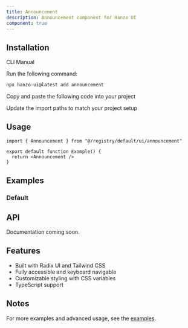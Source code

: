 ```yaml
---
title: Announcement
description: Announcement component for Hanzo UI
component: true
---
```


<ComponentPreview name="announcement-demo" />

## Installation

<Tabs defaultValue="cli">

<TabsList>
  <TabsTrigger value="cli">CLI</TabsTrigger>
  <TabsTrigger value="manual">Manual</TabsTrigger>
</TabsList>

<TabsContent value="cli">

<Steps>

<Step>Run the following command:</Step>

```bash
npx hanzo-ui@latest add announcement
```

</Steps>

</TabsContent>

<TabsContent value="manual">

<Steps>

<Step>Copy and paste the following code into your project</Step>

<ComponentSource name="announcement" />

<Step>Update the import paths to match your project setup</Step>

</Steps>

</TabsContent>

</Tabs>

## Usage

```tsx
import { Announcement } from "@/registry/default/ui/announcement"

export default function Example() {
  return <Announcement />
}
```

## Examples

### Default

<ComponentPreview name="announcement-demo" />

## API

Documentation coming soon.

## Features

- Built with Radix UI and Tailwind CSS
- Fully accessible and keyboard navigable
- Customizable styling with CSS variables
- TypeScript support

## Notes

For more examples and advanced usage, see the [examples](/examples).
